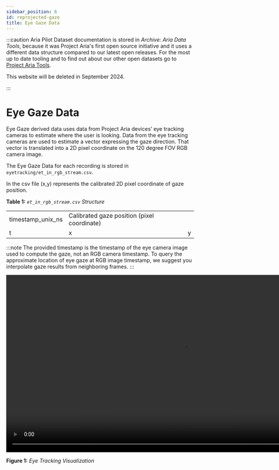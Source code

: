 ```yaml
---
sidebar_position: 6
id: reprojected-gaze
title: Eye Gaze Data
---
```


:::caution
Aria Pilot Dataset documentation is stored in *Archive: Aria Data Tools*, because it was Project Aria's first open source initiative and it uses a different data structure compared to our latest open releases.  For the most up to date tooling and to find out about our other open datasets go to [Project Aria Tools](https://facebookresearch.github.io/projectaria_tools/docs/intro).

This website will be deleted in September 2024.

:::

# Eye Gaze Data

Eye Gaze derived data uses data from Project Aria devices’ eye tracking cameras to estimate where the user is looking. Data from the eye tracking cameras are used to estimate a vector expressing the gaze direction. That vector is translated into a 2D pixel coordinate on the 120 degree FOV RGB camera image.

The Eye Gaze Data for each recording is stored in `eyetracking/et_in_rgb_stream.csv`.

In the csv file (x,y) represents the calibrated 2D pixel coordinate of gaze position.

**Table 1:** *`et_in_rgb_stream.csv` Structure*

<div>
    <table>
        <tbody>
            <tr>
                <td>timestamp_unix_ns</td>
                <td colSpan={2}>  Calibrated gaze position (pixel coordinate)</td>
            </tr>
            <tr>
                <td> t </td>
                <td> x</td>
                <td> y</td>
            </tr>
        </tbody>
    </table>
</div>

:::note
The provided timestamp is the timestamp of the eye camera image used to compute the gaze, not an RGB camera timestamp. To query the approximate location of eye gaze at RGB image timestamp, we suggest you interpolate gaze results from neighboring frames.
:::


<video width="950" controls>
  <source src={useBaseUrl('video/et_visualization.m4v')} type="video/mp4"/>
  Your browser does not support the video tag.
</video>

**Figure 1:** *Eye Tracking Visualization*
